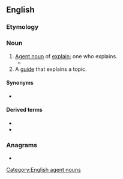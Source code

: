 ==English==

===Etymology===
{{suffix|en|explain|er}}

===Noun===
{{en-noun}}

# [[agent noun|Agent noun]] of [[explain]]; one who explains.
#* {{quote-text|en|year=2006|author=Owen Hargie|title=The Handbook of Communication Skills|page=200|passage=To be a skilled '''explainer''', one has also to take account of the explainees, and their social and cultural backgrounds, motivations, linguistic ability, and previous knowledge – and plan accordingly before embarking upon the explanation.}}
# A [[guide]] that explains a topic.
#: {{ux|en|Confused by the Olympics? Here's an '''explainer'''.}}

====Synonyms====
* {{l|en|explanator}}

====Derived terms====
* {{l|en|Irving the Explainer}}
* {{l|en|Morris the Explainer}}

===Anagrams===
* {{anagrams|en|a=aeeilnprx|re-explain|reexplain}}

[[Category:English agent nouns]]